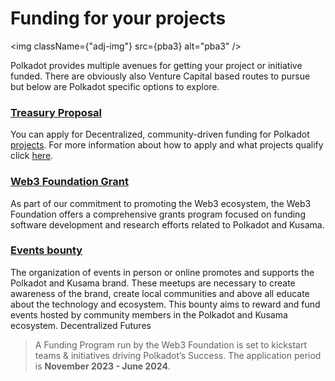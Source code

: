 
# Funding for your projects

<img className={"adj-img"} src={pba3} alt="pba3" />

Polkadot provides multiple avenues for getting your project or initiative funded. There are obviously also Venture Capital based routes to pursue but below are Polkadot specific options to explore.

### [Treasury Proposal](https://polkadot.polkassembly.io/opengov)

You can apply for Decentralized, community-driven funding for Polkadot [projects](https://twitter.com/polk_gov/status/1732378861755871495). For more information about how to apply and what projects qualify click [here](https://polkadot.network/ecosystem/treasury/).

### [Web3 Foundation Grant](https://grants.web3.foundation/)

As part of our commitment to promoting the Web3 ecosystem, the Web3 Foundation offers a comprehensive grants program focused on funding software development and research efforts related to Polkadot and Kusama.

### [Events bounty](https://web3foundation.notion.site/Community-Events-Bounty-3dc41e32c4f64dc5bee5ad60c3a22432)

The organization of events in person or online promotes and supports the Polkadot and Kusama brand. These meetups are necessary to create awareness of the brand, create local communities and above all educate about the technology and ecosystem.
This bounty aims to reward and fund events hosted by community members in the Polkadot and Kusama ecosystem.
Decentralized Futures

> A Funding Program run by the Web3 Foundation is set to kickstart teams & initiatives driving Polkadot’s Success. The application period is **November 2023 - June 2024**.
